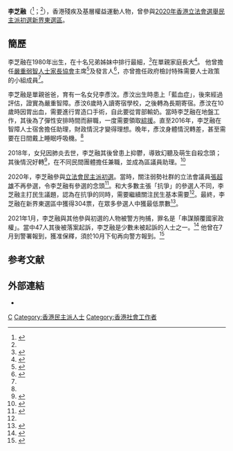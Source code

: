 {{Missing information|1=生平}}

'''李芝融'''（{{lang-en|'''Lee Chi Yung'''}}<ref name=info>{{Cite web|url=https://drive.google.com/drive/folders/17C-meWrZlXAc8Jc36hIqRlyzCkPqnf1z|title=民主派初選新界東地方選區候選人簡介|accessdate=2020-07-14|work=民主派初選|archive-date=2020-06-26|archive-url=https://web.archive.org/web/20200626174017/https://drive.google.com/drive/folders/17C-meWrZlXAc8Jc36hIqRlyzCkPqnf1z|dead-url=no}}</ref>；{{bd|1980年}}<ref name=info/>），香港殘疾及基層權益運動人物，曾參與[[2020年香港立法會選舉民主派初選|2020年香港立法會選舉民主派初選]][[新界東選區|新界東選區]]。

== 簡歷 ==
李芝融在1980年出生，在十名兄弟姊妹中排行最細，<ref>{{Cite news|url=https://www.hkcnews.com/article/41117/%E6%9D%8E%E8%8A%9D%E8%9E%8D-%E5%9C%8B%E5%AE%89%E6%B3%95-%E5%88%9D%E9%81%B8%E5%A4%A7%E6%90%9C%E6%8D%95-41120/%E3%80%90%E7%89%86%E5%85%A7%E5%A4%96%E7%9A%84%E4%BA%BA%E3%80%91%E6%9D%8E%E8%8A%9D%E8%9E%8D%EF%BC%9A%E5%B0%87%E6%99%82%E9%96%93%E6%94%BE%E5%9C%A8%E5%8F%AF%E4%BB%A5%E5%81%9A%E7%9A%84%E4%BA%8B%EF%BC%8C%E6%89%8D%E5%B0%8D%E5%BE%97%E4%BD%8F%E8%87%AA%E5%B7%B1%E5%AD%98%E5%9C%A8%E7%9A%84%E6%99%82%E9%96%93|title=【牆內外的人】李芝融：將時間放在可以做的事，才對得住自己存在的時間|author=莊曉彤|work=眾新聞|date=2021-05-28|accessdate=2021-08-26|archive-date=2021-11-18|archive-url=https://web.archive.org/web/20211118123321/https://www.hkcnews.com/article/41117/%E6%9D%8E%E8%8A%9D%E8%9E%8D-%E5%9C%8B%E5%AE%89%E6%B3%95-%E5%88%9D%E9%81%B8%E5%A4%A7%E6%90%9C%E6%8D%95-41120/%E3%80%90%E7%89%86%E5%85%A7%E5%A4%96%E7%9A%84%E4%BA%BA%E3%80%91%E6%9D%8E%E8%8A%9D%E8%9E%8D%EF%BC%9A%E5%B0%87%E6%99%82%E9%96%93%E6%94%BE%E5%9C%A8%E5%8F%AF%E4%BB%A5%E5%81%9A%E7%9A%84%E4%BA%8B%EF%BC%8C%E6%89%8D%E5%B0%8D%E5%BE%97%E4%BD%8F%E8%87%AA%E5%B7%B1%E5%AD%98%E5%9C%A8%E7%9A%84%E6%99%82%E9%96%93|dead-url=no}}</ref>在單親家庭長大<ref name=":0">{{Cite news|url=https://topick.hket.com/article/2067706/%E5%96%AE%E8%A6%AA%E7%88%B8%E8%BE%AD%E8%81%B7%E7%85%A7%E9%A1%A7%E5%9A%B4%E9%87%8D%E6%99%BA%E9%9A%9C%E5%A5%B3%E5%85%92%E3%80%80%E4%B8%80%E9%A4%90%E7%95%B6%E4%B8%89%E9%A4%90%E5%90%83%EF%BC%9A%E8%A6%81%E7%9B%A1%E7%88%B8%E7%88%B8%E8%B2%AC%E4%BB%BB%E3%80%90%E6%9C%89%E7%89%87%E3%80%91?mtc=40001&srkw=%E6%9D%8E%E8%8A%9D%E8%9E%8D&lcc=at|title=單親爸辭職照顧嚴重智障女兒　一餐當三餐吃：要盡爸爸責任【有片】|work=ToPick|date=2018-05-10|accessdate=2021-08-26|archive-date=2021-08-26|archive-url=https://web.archive.org/web/20210826123126/https://topick.hket.com/article/2067706/%E5%96%AE%E8%A6%AA%E7%88%B8%E8%BE%AD%E8%81%B7%E7%85%A7%E9%A1%A7%E5%9A%B4%E9%87%8D%E6%99%BA%E9%9A%9C%E5%A5%B3%E5%85%92%E3%80%80%E4%B8%80%E9%A4%90%E7%95%B6%E4%B8%89%E9%A4%90%E5%90%83%EF%BC%9A%E8%A6%81%E7%9B%A1%E7%88%B8%E7%88%B8%E8%B2%AC%E4%BB%BB%E3%80%90%E6%9C%89%E7%89%87%E3%80%91?mtc=40001&srkw=%E6%9D%8E%E8%8A%9D%E8%9E%8D&lcc=at|dead-url=no}}</ref>。 他曾擔任[[嚴重弱智人士家長協會|嚴重弱智人士家長協會]]主席<ref>{{Cite web|title=「嚴重弱智人士家長協會」前主席李芝融獨力照顧嚴重智障女兒20年|url=https://www.881903.com/highlight/2155568/%E6%9C%89%E8%AA%B0%E5%85%B1%E9%B3%B4/%E5%9A%B4%E9%87%8D%E5%BC%B1%E6%99%BA%E4%BA%BA%E5%A3%AB%E5%AE%B6%E9%95%B7%E5%8D%94%E6%9C%83%E5%89%8D%E4%B8%BB%E5%B8%AD%E6%9D%8E%E8%8A%9D%E8%9E%8D%E7%8D%A8%E5%8A%9B%E7%85%A7%E9%A1%A7%E5%9A%B4%E9%87%8D%E6%99%BA%E9%9A%9C%E5%A5%B3%E5%85%9220%E5%B9%B4|accessdate=2020-07-14|work=雷霆881|archive-date=2020-07-18|archive-url=https://web.archive.org/web/20200718154714/https://www.881903.com/highlight/2155568/%E6%9C%89%E8%AA%B0%E5%85%B1%E9%B3%B4/%E5%9A%B4%E9%87%8D%E5%BC%B1%E6%99%BA%E4%BA%BA%E5%A3%AB%E5%AE%B6%E9%95%B7%E5%8D%94%E6%9C%83%E5%89%8D%E4%B8%BB%E5%B8%AD%E6%9D%8E%E8%8A%9D%E8%9E%8D%E7%8D%A8%E5%8A%9B%E7%85%A7%E9%A1%A7%E5%9A%B4%E9%87%8D%E6%99%BA%E9%9A%9C%E5%A5%B3%E5%85%9220%E5%B9%B4|dead-url=no}}</ref>及發言人<ref>{{Cite news|url=https://www.facebook.com/1277462199046045/posts/3100552273403686/|title=智障人士家長組織倡設個案經理跟進每位智障人士情況|work=香港商報|date=2020-09-07}}</ref>，亦曾擔任政府檢討特殊需要人士政策的小組成員<ref name=":0" />。

李芝融是單親爸爸，育有一名女兒李彥汶。彥汶出生時患上「藍血症」，後來經過評估，證實為嚴重智障。彥汶6歲時入讀寄宿學校，之後轉為長期寄宿。彥汶在10歲時因胃出血，需要進行胃造口手術，自此要從胃部輸奶。當時李芝融在地盤工作，其後為了彈性安排時間而辭職，一度需要領取[[綜合社會保障援助計劃|綜援]]。直至2016年，李芝融在智障人士宿舍擔任助理，財政情況才變得理想。晚年，彥汶身體情況轉差，甚至需要在日間戴上睡眠呼吸機。<ref name=":0" />

2018年，女兒因肺炎去世，李芝融其後曾患上抑鬱，導致幻聽及萌生自殺念頭；其後情況好轉<ref>{{Cite web|url=https://topick.hket.com/article/2656325/%E3%80%90%E8%B5%B0%E5%87%BA%E5%82%B7%E7%97%9B%E3%80%91%E6%80%9D%E5%BF%B5%E9%9B%A2%E4%B8%96%E5%A5%B3%E5%85%92%E8%87%B4%E5%87%BA%E7%8F%BE%E5%B9%BB%E8%81%BC%E3%80%80%E5%96%AE%E8%A6%AA%E7%88%B8%E5%B8%B6%E9%AA%A8%E7%81%B0%E5%A4%96%E5%87%BA1%E5%B9%B4%E5%8D%8A%E7%B5%82%E5%AD%B8%E6%87%82%E6%94%BE%E4%B8%8B|title=【走出傷痛】思念離世女兒致出現幻聼　單親爸帶骨灰外出1年半終學懂放下|date=2020-05-29|accessdate=2020-07-14|work=雷霆881|archive-date=2020-07-14|archive-url=https://web.archive.org/web/20200714144601/https://topick.hket.com/article/2656325/%E3%80%90%E8%B5%B0%E5%87%BA%E5%82%B7%E7%97%9B%E3%80%91%E6%80%9D%E5%BF%B5%E9%9B%A2%E4%B8%96%E5%A5%B3%E5%85%92%E8%87%B4%E5%87%BA%E7%8F%BE%E5%B9%BB%E8%81%BC%E3%80%80%E5%96%AE%E8%A6%AA%E7%88%B8%E5%B8%B6%E9%AA%A8%E7%81%B0%E5%A4%96%E5%87%BA1%E5%B9%B4%E5%8D%8A%E7%B5%82%E5%AD%B8%E6%87%82%E6%94%BE%E4%B8%8B|dead-url=no}}</ref>，在不同民間團體擔任兼職，並成為區議員助理。<ref>{{Cite news|url=https://www.hkcnews.com/article/37983/%E6%9D%8E%E8%8A%9D%E8%9E%8D-%E5%9C%8B%E5%AE%89%E6%B3%95-%E5%88%9D%E9%81%B8%E5%A4%A7%E6%90%9C%E6%8D%95-38076/%E3%80%9053%E4%BB%BD%E4%B9%8B1%E3%80%91%E5%96%AE%E8%A6%AA%E7%88%B6%E6%9D%8E%E8%8A%9D%E8%9E%8D%E8%A2%AB%E6%8C%87%E9%A1%9B%E8%A6%86%E5%9C%8B%E5%AE%B6%E6%94%BF%E6%AC%8A-%E5%88%9D%E9%81%B8%E5%BE%8C%E6%8A%B1%E5%A5%B3%E5%85%92%E9%81%BA%E7%89%A9%E5%85%A5%E7%9D%A1|title=【53份之1】單親父李芝融被指顛覆國家政權　初選後抱女兒遺物入睡|work=眾新聞|date=2021-02-10|accessdate=2021-08-26|archive-date=2021-08-26|archive-url=https://web.archive.org/web/20210826123135/https://www.hkcnews.com/article/37983/%E6%9D%8E%E8%8A%9D%E8%9E%8D-%E5%9C%8B%E5%AE%89%E6%B3%95-%E5%88%9D%E9%81%B8%E5%A4%A7%E6%90%9C%E6%8D%95-38076/%E3%80%9053%E4%BB%BD%E4%B9%8B1%E3%80%91%E5%96%AE%E8%A6%AA%E7%88%B6%E6%9D%8E%E8%8A%9D%E8%9E%8D%E8%A2%AB%E6%8C%87%E9%A1%9B%E8%A6%86%E5%9C%8B%E5%AE%B6%E6%94%BF%E6%AC%8A-%E5%88%9D%E9%81%B8%E5%BE%8C%E6%8A%B1%E5%A5%B3%E5%85%92%E9%81%BA%E7%89%A9%E5%85%A5%E7%9D%A1|dead-url=no}}</ref>

2020年，李芝融參與[[2020年香港立法會選舉民主派初選|立法會民主派初選]]。當時，關注弱勢社群的立法會議員[[張超雄|張超雄]]不再參選，令李芝融有參選的念頭<ref name=":1">{{Cite web|title=【立會選戰】在抗爭派旁說民生 李芝融：關顧弱勢需要，運動才能持久|url=https://www.inmediahk.net/node/1075205|accessdate=2020-07-14|date=2020-07-06|work=獨立媒體|archive-date=2020-07-31|archive-url=https://web.archive.org/web/20200731205437/https://www.inmediahk.net/node/1075205|dead-url=no}}</ref>。和大多數主張「抗爭」的參選人不同，李芝融主打民生議題，認為在抗爭的同時，需要繼續關注民生基本需要<ref name=":1" />。最終，李芝融在新界東選區中獲得304票，在眾多參選人中獲最低票數<ref>{{Cite news|url=https://www.hk01.com/%E7%A4%BE%E5%8D%80%E5%B0%88%E9%A1%8C/501288/%E6%B0%91%E4%B8%BB%E6%B4%BE%E5%88%9D%E9%81%B8-%E6%B0%91%E7%94%9F%E6%B4%BE%E5%A4%A7%E6%95%97-%E6%9D%8E%E8%8A%9D%E8%9E%8D%E5%BC%B5%E8%B6%85%E9%9B%84%E8%AB%87%E6%B0%91%E7%94%9F-%E5%A0%85%E6%8C%81%E6%89%8D%E6%9C%89%E5%87%BA%E8%B7%AF|title=民主派初選│民生派大敗 李芝融張超雄談民生：堅持才有出路|author=黃文軒|work=香港01|date=2020-07-04|accessdate=2021-08-26|archive-date=2020-09-01|archive-url=https://web.archive.org/web/20200901043832/https://www.hk01.com/%E7%A4%BE%E5%8D%80%E5%B0%88%E9%A1%8C/501288/%E6%B0%91%E4%B8%BB%E6%B4%BE%E5%88%9D%E9%81%B8-%E6%B0%91%E7%94%9F%E6%B4%BE%E5%A4%A7%E6%95%97-%E6%9D%8E%E8%8A%9D%E8%9E%8D%E5%BC%B5%E8%B6%85%E9%9B%84%E8%AB%87%E6%B0%91%E7%94%9F-%E5%A0%85%E6%8C%81%E6%89%8D%E6%9C%89%E5%87%BA%E8%B7%AF|dead-url=no}}</ref>。

2021年1月，李芝融與其他參與初選的人物被警方拘捕，罪名是「串謀顛覆國家政權」。當中47人其後被落案起訴，李芝融是少數未被起訴的人士之一。<ref>{{Cite news|url=https://news.rthk.hk/rthk/ch/component/k2/1577965-20210228.htm|title=消息：8名涉民主派初選被捕人士暫未被起訴|work=香港電台|date=2021-02-28|accessdate=2021-08-26|archive-date=2021-08-26|archive-url=https://web.archive.org/web/20210826123124/https://news.rthk.hk/rthk/ch/component/k2/1577965-20210228.htm|dead-url=no}}</ref> 他曾在7月到警署報到，獲准保釋，須於10月下旬再向警方報到。<ref>{{Cite news|url=https://orientaldaily.on.cc/cnt/news/20210706/00176_224.html|title=35+初選涉顛覆政權 涂謹申鄺俊宇共8人續保至10月|work=東方日報|date=2021-07-06|accessdate=2021-08-26|archive-date=2021-08-26|archive-url=https://web.archive.org/web/20210826123133/https://orientaldaily.on.cc/cnt/news/20210706/00176_224.html|dead-url=no}}</ref>

==参考文献==
{{reflist}}

== 外部連結 ==
*{{Facebook|cheeseforwork}}

[[Category:李姓|C]]
[[Category:香港民主派人士|Category:香港民主派人士]]
[[Category:香港社會工作者|Category:香港社會工作者]]